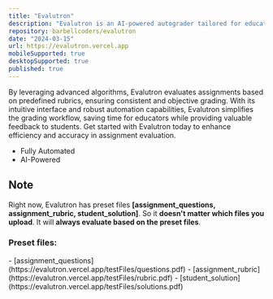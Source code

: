 ```yaml
---
title: "Evalutron"
description: "Evalutron is an AI-powered autograder tailored for educators and institutions to streamline the grading process of student assignments."
repository: barbellcoders/evalutron
date: "2024-03-15"
url: https://evalutron.vercel.app
mobileSupported: true
desktopSupported: true
published: true
---
```


By leveraging advanced algorithms, Evalutron evaluates assignments based on predefined rubrics, ensuring consistent and objective grading. With its intuitive interface and robust automation capabilities, Evalutron simplifies the grading workflow, saving time for educators while providing valuable feedback to students. Get started with Evalutron today to enhance efficiency and accuracy in assignment evaluation.

- Fully Automated
- AI-Powered

<h2>Note</h2>

Right now, Evalutron has preset files **[assignment_questions, assignment_rubric, student_solution]**. So it **doesn't matter which files you upload**. It will **always evaluate based on the preset files**.

<h3>Preset files:</h3>
  - [assignment_questions](https://evalutron.vercel.app/testFiles/questions.pdf)
  - [assignment_rubric](https://evalutron.vercel.app/testFiles/rubric.pdf)
  - [student_solution](https://evalutron.vercel.app/testFiles/solutions.pdf)
